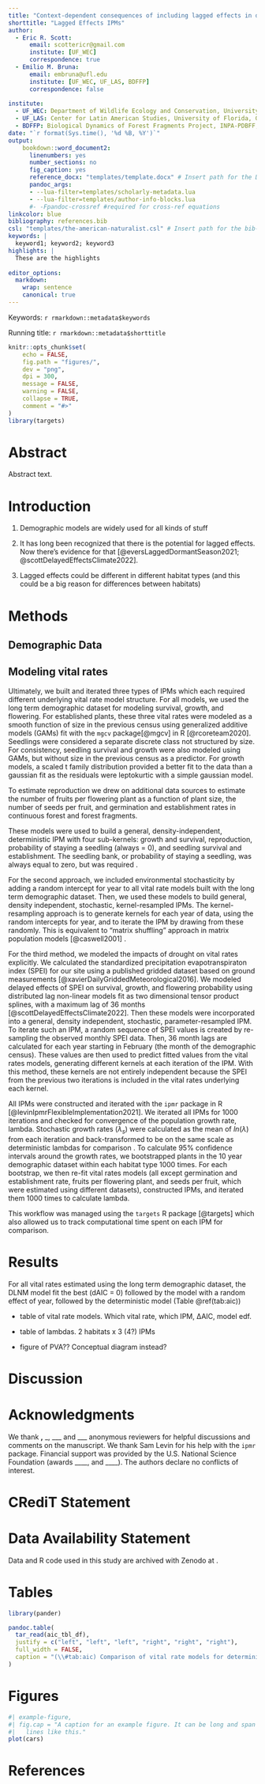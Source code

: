 ```yaml
---
title: "Context-dependent consequences of including lagged effects in demographic models"
shorttitle: "Lagged Effects IPMs"
author:
  - Eric R. Scott:
      email: scottericr@gmail.com
      institute: [UF_WEC]
      correspondence: true
  - Emilio M. Bruna:
      email: embruna@ufl.edu
      institute: [UF_WEC, UF_LAS, BDFFP]
      correspondence: false
      
institute:
  - UF_WEC: Department of Wildlife Ecology and Conservation, University of Florida, Gainesville, Florida 32611-0430
  - UF_LAS: Center for Latin American Studies, University of Florida, Gainesville, Florida 32611-5530  
  - BDFFP: Biological Dynamics of Forest Fragments Project, INPA-PDBFF, CP 478, Manaus, Amazonas 69011-970 Brazil
date: "`r format(Sys.time(), '%d %B, %Y')`"
output: 
    bookdown::word_document2:
      linenumbers: yes
      number_sections: no
      fig_caption: yes
      reference_docx: "templates/template.docx" # Insert path for the DOCX file
      pandoc_args:
      - --lua-filter=templates/scholarly-metadata.lua
      - --lua-filter=templates/author-info-blocks.lua
      #- -Fpandoc-crossref #required for cross-ref equations
linkcolor: blue
bibliography: references.bib
csl: "templates/the-american-naturalist.csl" # Insert path for the bib-style
keywords: |
  keyword1; keyword2; keyword3
highlights: |
  These are the highlights
  
editor_options:
  markdown:
    wrap: sentence
    canonical: true
---
```


<!-- This is the format for text comments that will be ignored during renderings. Do not put R code in these comments because it will not be ignored. -->

<!-- With the following code you can access and display values from the yml header above. -->

Keywords: `r rmarkdown::metadata$keywords`

Running title: `r rmarkdown::metadata$shorttitle`

<!-- Highlights: `r rmarkdown::metadata$highlights` -->

<!-- The following code chunk defines some general settings how code chunks should behave. -->

```r
knitr::opts_chunk$set(
	echo = FALSE,
	fig.path = "figures/",
	dev = "png",
	dpi = 300,
	message = FALSE,
	warning = FALSE,
	collapse = TRUE,
	comment = "#>"
)
library(targets)
```

<!-- The actual document text starts here: -->

\pagebreak

# Abstract

Abstract text.

\pagebreak

# Introduction

1.  Demographic models are widely used for all kinds of stuff

2.  It has long been recognized that there is the potential for lagged effects.
    Now there's evidence for that [@eversLaggedDormantSeason2021; @scottDelayedEffectsClimate2022].

3.  Lagged effects could be different in different habitat types (and this could be a big reason for differences between habitats)

# Methods

## Demographic Data

## Modeling vital rates

Ultimately, we built and iterated three types of IPMs which each required different underlying vital rate model structure.
For all models, we used the long term demographic dataset for modeling survival, growth, and flowering.
For established plants, these three vital rates were modeled as a smooth function of size in the previous census using generalized additive models (GAMs) fit with the `mgcv` package[@mgcv] in R [@rcoreteam2020].
Seedlings were considered a separate discrete class not structured by size.
For consistency, seedling survival and growth were also modeled using GAMs, but without size in the previous census as a predictor.
For growth models, a scaled t family distribution provided a better fit to the data than a gaussian fit as the residuals were leptokurtic with a simple gaussian model.

To estimate reproduction we drew on additional data sources to estimate the number of fruits per flowering plant as a function of plant size, the number of seeds per fruit, and germination and establishment rates in continuous forest and forest fragments.
<!--# Emilio: add more info here -->

These models were used to build a general, density-independent, deterministic IPM with four sub-kernels: growth and survival, reproduction, probability of staying a seedling (always = 0), and seedling survival and establishment.
<!--# include equation --> The seedling bank, or probability of staying a seedling, was always equal to zero, but was required <!--# for reasons? -->.

For the second approach, we included environmental stochasticity by adding a random intercept for year to all vital rate models built with the long term demographic dataset.
Then, we used these models to build general, density independent, stochastic, kernel-resampled IPMs.
The kernel-resampling approach is to generate kernels for each year of data, using the random intercepts for year, and to iterate the IPM by drawing from these randomly.
This is equivalent to "matrix shuffling" approach in matrix population models [@caswell2001] <!--# I'm not actually sure that Caswell calls it "matrix shuffling" -->.

For the third method, we modeled the impacts of drought on vital rates explicitly.
We calculated the standardized precipitation evapotranspiraton index (SPEI) for our site using a published gridded dataset based on ground measurements [@xavierDailyGriddedMeteorological2016].
We modeled delayed effects of SPEI on survival, growth, and flowering probability using distributed lag non-linear models fit as two dimensional tensor product splines, with a maximum lag of 36 months [@scottDelayedEffectsClimate2022].
Then these models were incorporated into a general, density independent, stochastic, parameter-resampled IPM.
To iterate such an IPM, a random sequence of SPEI values is created by re-sampling the observed monthly SPEI data.
Then, 36 month lags are calculated for each year starting in February (the month of the demographic census).
These values are then used to predict fitted values from the vital rates models, generating different kernels at each iteration of the IPM.
With this method, these kernels are not entirely independent because the SPEI from the previous two iterations is included in the vital rates underlying each kernel.

All IPMs were constructed and iterated with the `ipmr` package in R [@levinIpmrFlexibleImplementation2021].
We iterated all IPMs for 1000 iterations and checked for convergence of the population growth rate, lambda.
Stochastic growth rates ($\lambda_s$) were calculated as the mean of $ln(\lambda)$ from each iteration and back-transformed to be on the same scale as deterministic lambdas for comparison <!--# could replace entirely with an equation -->.
To calculate 95% confidence intervals around the growth rates, we bootstrapped plants in the 10 year demographic dataset within each habitat type 1000 times.
For each bootstrap, we then re-fit vital rates models (all except germination and establishment rate, fruits per flowering plant, and seeds per fruit, which were estimated using different datasets), constructed IPMs, and iterated them 1000 times to calculate lambda.

This workflow was managed using the `targets` R package [@targets] which also allowed us to track computational time spent on each IPM for comparison.

# Results

For all vital rates estimated using the long term demographic dataset, the DLNM model fit the best (dAIC = 0) followed by the model with a random effect of year, followed by the deterministic model (Table \@ref(tab:aic))

-   table of vital rate models.
    Which vital rate, which IPM, ∆AIC, model edf.

-   table of lambdas.
    2 habitats x 3 (4?) IPMs

-   figure of PVA??
    Conceptual diagram instead?

# Discussion

# Acknowledgments

We thank **,** \_, \_\_\_ and \_\_\_ anonymous reviewers for helpful discussions and comments on the manuscript.
We thank Sam Levin for his help with the `ipmr` package.
Financial support was provided by the U.S.
National Science Foundation (awards \_\_\_\_, and \_\_\_\_).
The authors declare no conflicts of interest.

# CRediT Statement

<!--# https://casrai.org/credit/ -->

# Data Availability Statement

Data and R code used in this study are archived with Zenodo at <doi url>.

\pagebreak

# Tables

```r
library(pander)
```

```r
pandoc.table(
  tar_read(aic_tbl_df),
  justify = c("left", "left", "left", "right", "right", "right"),
  full_width = FALSE,
  caption = "(\\#tab:aic) Comparison of vital rate models for deterministic, stochastic kernel-resampled, and stochastic parameter-resampled IPMs. 'edf' is the estimated degrees of freedom of the penalized GAM."
)
```

# Figures

```r
#| example-figure,
#| fig.cap = "A caption for an example figure. It can be long and span mutiple
#|   lines like this."
plot(cars)
```

# References

<!-- The following line ensures the references appear here for the MS Word or HTML output files, rather than right at the end of the document (this will not work for PDF files):  -->

::: {#refs}
:::

